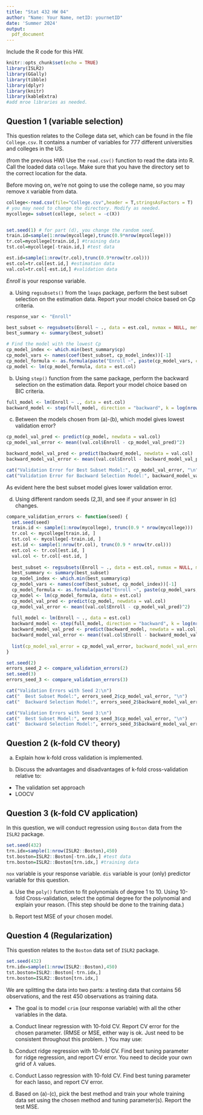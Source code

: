 ---
title: "Stat 432 HW 04"
author: "Name: Your Name, netID: yournetID"
date: 'Summer 2024'
output:
  pdf_document
---


Include the R code for this HW. 


```{r setup, message=FALSE}
knitr::opts_chunk$set(echo = TRUE)
library(ISLR2)
library(GGally)
library(tibble)
library(dplyr)
library(knitr)
library(kableExtra)
#add mroe libraries as needed.
```



## Question 1 (variable selection)

This question relates to the College data set, which can be found in the file ```College.csv```. It contains a number of variables for 777 different universities and colleges in the US. 

(from the previous HW) Use the ```read.csv()``` function to read the data into R. Call the loaded data ```college```. Make sure that you have the directory set to the correct location for the data. 

Before moving on, we're not going to use the college name, so you may remove ```X``` variable from data.

```{r}
college<-read.csv(file="College.csv",header = T,stringsAsFactors = T)
# you may need to change the directory. Modify as needed. 
mycollege= subset(college, select = -c(X))


set.seed(1) # for part (d), you change the random seed.
train.id=sample(1:nrow(mycollege),trunc(0.9*nrow(mycollege)))
tr.col=mycollege[train.id,] #training data
tst.col=mycollege[-train.id,] #test data

est.id=sample(1:nrow(tr.col),trunc(0.9*nrow(tr.col)))
est.col=tr.col[est.id,] #estimation data
val.col=tr.col[-est.id,] #validation data
```

*Enroll* is your response variable. 

(a) Using ```regsubsets()``` from the ```leaps``` package, perform the best subset selection on the estimation data. Report your model choice based on Cp criteria.
```{r}
response_var <- "Enroll"

best_subset <- regsubsets(Enroll ~ ., data = est.col, nvmax = NULL, method = "exhaustive")
best_summary <- summary(best_subset)

# Find the model with the lowest Cp
cp_model_index <- which.min(best_summary$cp)
cp_model_vars <- names(coef(best_subset, cp_model_index))[-1]
cp_model_formula <- as.formula(paste("Enroll ~", paste(cp_model_vars, collapse = "+")))
cp_model <- lm(cp_model_formula, data = est.col)
```
(b) Using ```step()``` function from the same package, perform the backward selection on the estimation data. Report your model choice based on BIC criteria. 
```{r}
full_model <- lm(Enroll ~ ., data = est.col)
backward_model <- step(full_model, direction = "backward", k = log(nrow(est.col)))
```
(c) Between the models chosen from (a)-(b), which model gives lowest validation error?
```{r}
cp_model_val_pred <- predict(cp_model, newdata = val.col)
cp_model_val_error <- mean((val.col$Enroll - cp_model_val_pred)^2)

backward_model_val_pred <- predict(backward_model, newdata = val.col)
backward_model_val_error <- mean((val.col$Enroll - backward_model_val_pred)^2)

cat("Validation Error for Best Subset Model:", cp_model_val_error, "\n")
cat("Validation Error for Backward Selection Model:", backward_model_val_error, "\n")
```
As evident here the best subset model gives lower validation error.

(d) Using different random seeds (2,3), and see if your answer in (c) changes. 
```{r}

compare_validation_errors <- function(seed) {
  set.seed(seed)
  train.id <- sample(1:nrow(mycollege), trunc(0.9 * nrow(mycollege)))
  tr.col <- mycollege[train.id, ]
  tst.col <- mycollege[-train.id, ]
  est.id <- sample(1:nrow(tr.col), trunc(0.9 * nrow(tr.col)))
  est.col <- tr.col[est.id, ]
  val.col <- tr.col[-est.id, ]
  
  best_subset <- regsubsets(Enroll ~ ., data = est.col, nvmax = NULL, method = "exhaustive")
  best_summary <- summary(best_subset)
  cp_model_index <- which.min(best_summary$cp)
  cp_model_vars <- names(coef(best_subset, cp_model_index))[-1]
  cp_model_formula <- as.formula(paste("Enroll ~", paste(cp_model_vars, collapse = "+")))
  cp_model <- lm(cp_model_formula, data = est.col)
  cp_model_val_pred <- predict(cp_model, newdata = val.col)
  cp_model_val_error <- mean((val.col$Enroll - cp_model_val_pred)^2)
  
  full_model <- lm(Enroll ~ ., data = est.col)
  backward_model <- step(full_model, direction = "backward", k = log(nrow(est.col)), trace = 0)
  backward_model_val_pred <- predict(backward_model, newdata = val.col)
  backward_model_val_error <- mean((val.col$Enroll - backward_model_val_pred)^2)
  
  list(cp_model_val_error = cp_model_val_error, backward_model_val_error = backward_model_val_error)
}

set.seed(2)
errors_seed_2 <- compare_validation_errors(2)
set.seed(3)
errors_seed_3 <- compare_validation_errors(3)

cat("Validation Errors with Seed 2:\n")
cat("  Best Subset Model:", errors_seed_2$cp_model_val_error, "\n")
cat("  Backward Selection Model:", errors_seed_2$backward_model_val_error, "\n")

cat("Validation Errors with Seed 3:\n")
cat("  Best Subset Model:", errors_seed_3$cp_model_val_error, "\n")
cat("  Backward Selection Model:", errors_seed_3$backward_model_val_error, "\n")

```


## Question 2 (k-fold CV theory)

(a) Explain how k-fold cross validation is implemented. 

(b) Discuss the advantages and disadvantages of k-fold cross-validation relative to:

* The validation set approach
* LOOCV




## Question 3 (k-fold CV application)
In this question, we will conduct regression using ```Boston``` data from the ```ISLR2``` package. 

```{r}
set.seed(432)
trn.idx=sample(1:nrow(ISLR2::Boston),450)
tst.boston=ISLR2::Boston[-trn.idx,] #test data
trn.boston=ISLR2::Boston[trn.idx,] #training data
```

```nox``` variable is your response variable. ```dis``` variable is your (only) predictor variable for this question.

(a) Use the ```poly()``` function to fit polynomials of degree 1 to 10. Using 10-fold Cross-validation, select the optimal degree for the polynomial and explain your reason. (This step should be done to the training data.)

(b) Report test MSE of your chosen model. 





## Question 4 (Regularization)

This question relates to the ```Boston``` data set of ```ISLR2``` package. 

```{r}
set.seed(432)
trn.idx=sample(1:nrow(ISLR2::Boston),450)
tst.boston=ISLR2::Boston[-trn.idx,]
trn.boston=ISLR2::Boston[trn.idx,]
```

We are splitting the data into two parts: a testing data that contains 56 observations, and the rest 450 observations as training data. 


* The goal is to model ```crim``` (our response variable) with all the other variables in the data. 



(a) Conduct linear regression with 10-fold CV. Report CV error for the chosen parameter.  (RMSE or MSE, either way is ok. Just need to be consistent throughout this problem. )
You may use:

(b) Conduct ridge regression with 10-fold CV. Find best tuning parameter for ridge regression, and report CV error. You need to decide your own grid of $\lambda$ values. 

(c) Conduct Lasso regression with 10-fold CV. Find best tuning parameter for each lasso, and report CV error. 

(d) Based on (a)-(c), pick the best method and train your whole training data set using the chosen method and tuning parameter(s). Report the test MSE. 


